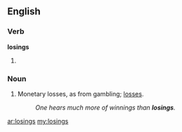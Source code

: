 ==English==

===Verb===
'''losings'''

# {{plural of|[[losing]]}}

===Noun===
{{en-plural noun}}

# Monetary losses, as from gambling; [[loss]]es.
#: ''One hears much more of winnings than '''losings'''.''

[[ar:losings]]
[[my:losings]]